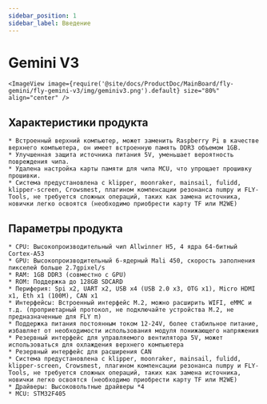```yaml
---
sidebar_position: 1
sidebar_label: Введение
---
```



# Gemini V3

    <ImageView image={require('@site/docs/ProductDoc/MainBoard/fly-gemini/fly-gemini-v3/img/geminiv3.png').default} size="80%" align="center" />

## Характеристики продукта
    * Встроенный верхний компьютер, может заменить Raspberry Pi в качестве верхнего компьютера, он имеет встроенную память DDR3 объемом 1GB.
    * Улучшенная защита источника питания 5V, уменьшает вероятность повреждения чипа.
    * Удалена настройка карты памяти для чипа MCU, что упрощает прошивку прошивки.
    * Система предустановлена с klipper, moonraker, mainsail, fulidd, klipper-screen, Crowsmest, плагином компенсации резонанса numpy и FLY-Tools, не требуется сложных операций, таких как замена источника, новички легко освоятся (необходимо приобрести карту TF или M2WE)


## Параметры продукта

    * CPU: Высокопроизводительный чип Allwinner H5, 4 ядра 64-битный Cortex-A53
    * GPU: Высокопроизводительный 6-ядерный Mali 450, скорость заполнения пикселей больше 2.7gpixel/s
    * RAM: 1GB DDR3 (совместно с GPU)
    * ROM: Поддержка до 128GB SDCARD
    * Периферия: Spi x2, UART x2, USB x4 (USB 2.0 x3, OTG x1), Micro HDMI x1, Eth x1 (100M), CAN x1
    * Интерфейсы: Встроенный интерфейс M.2, можно расширить WIFI, eMMC и т.д. (проприетарный протокол, не подключайте устройства M.2, не предназначенные для FLY π)
    * Поддержка питания постоянным током 12-24V, более стабильное питание, избавляет от необходимости использования модуля понижающего напряжения
    * Резервный интерфейс для управляемого вентилятора 5V, может использоваться для охлаждения верхнего компьютера
    * Резервный интерфейс для расширения CAN
    * Система предустановлена с klipper, moonraker, mainsail, fulidd, klipper-screen, Crowsmest, плагином компенсации резонанса numpy и FLY-Tools, не требуется сложных операций, таких как замена источника, новички легко освоятся (необходимо приобрести карту TF или M2WE)
    * Драйверы: Высоковольтные драйверы *4
    * MCU: STM32F405

